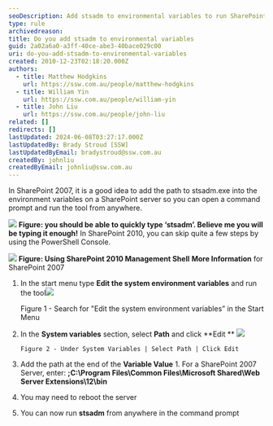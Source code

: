 ```yaml
---
seoDescription: Add stsadm to environmental variables to run SharePoint tools from anywhere
type: rule
archivedreason:
title: Do you add stsadm to environmental variables
guid: 2a02a6a0-a3ff-40ce-abe3-40bace029c00
uri: do-you-add-stsadm-to-environmental-variables
created: 2010-12-23T02:18:20.000Z
authors:
  - title: Matthew Hodgkins
    url: https://ssw.com.au/people/matthew-hodgkins
  - title: William Yin
    url: https://ssw.com.au/people/william-yin
  - title: John Liu
    url: https://ssw.com.au/people/john-liu
related: []
redirects: []
lastUpdated: 2024-06-08T03:27:17.000Z
lastUpdatedBy: Brady Stroud [SSW]
lastUpdatedByEmail: bradystroud@ssw.com.au
createdBy: johnliu
createdByEmail: johnliu@ssw.com.au
---
```


In SharePoint 2007, it is a good idea to add the path to stsadm.exe into the environment variables on a SharePoint server so you can open a command prompt and run the tool from anywhere.

![](/uploads/rules/do-you-add-stsadm-to-environmental-variables/stsadm.png)
**Figure: you should be able to quickly type ‘stsadm’. Believe me you will be typing it enough!** In SharePoint 2010, you can skip quite a few steps by using the PowerShell Console.

![](/uploads/rules/do-you-add-stsadm-to-environmental-variables/SP2010PowerShell.png)
**Figure: Using SharePoint 2010 Management Shell**
**More Information** for SharePoint 2007

1.  In the start menu type **Edit the system environment variables** and run the tool![](/uploads/rules/do-you-add-stsadm-to-environmental-variables/EnvVariables.png)

    Figure 1 - Search for "Edit the system environment variables” in the Start Menu

2.  In the **System variables** section, select **Path** and click **Edit
    ** ![](/uploads/rules/do-you-add-stsadm-to-environmental-variables/EnvVariables2.png)

        Figure 2 - Under System Variables | Select Path | Click Edit

3.  Add the path at the end of the **Variable Value** 1. For a SharePoint 2007 Server, enter:
    **;C:\Program Files\Common Files\Microsoft Shared\Web Server Extensions\12\bin**
4.  You may need to reboot the server
5.  You can now run **stsadm** from anywhere in the command prompt
